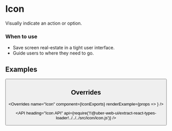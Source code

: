 <!--
Copyright (c) 2018 Uber Technologies, Inc.

This source code is licensed under the MIT license found in the
LICENSE file in the root directory of this source tree.
-->





# Icon

Visually indicate an action or option.

### When to use

- Save screen real-estate in a tight user interface.
- Guide users to where they need to go.

## Examples

<Example title="Icon basic usage" path="examples/icon/basic.js">
  <Basic />
</Example>

<Example title="Available icons" path="examples/icon/list.js">
  <List />
</Example>

<Example title="Icon in a button" path="examples/icon/button.js">
  <Button />
</Example>

## Overrides

<Overrides
  name="Icon"
  component={IconExports}
  renderExample={props => <ArrowRight size={36} overrides={props.overrides} />}
/>

<API
  heading="Icon API"
  api={require('!!@uber-web-ui/extract-react-types-loader!../../../src/icon/icon.js')}
/>
